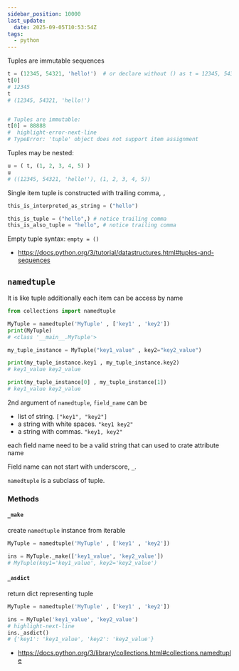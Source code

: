 ```yaml
---
sidebar_position: 10000
last_update:
  date: 2025-09-05T10:53:54Z
tags:
  - python
---
```



Tuples are <Color color="var(--primary-font-color)"> immutable </Color> sequences

```python title= showLineNumbers
t = (12345, 54321, 'hello!')  # or declare without () as t = 12345, 54321, 'hello!'
t[0]
# 12345
t
# (12345, 54321, 'hello!')


# Tuples are immutable:
t[0] = 88888
#  highlight-error-next-line
# TypeError: 'tuple' object does not support item assignment
```

Tuples may be nested:
```python title= showLineNumbers
u = ( t, (1, 2, 3, 4, 5) )
u
# ((12345, 54321, 'hello!'), (1, 2, 3, 4, 5))
```

<Admonition type="caution" title="caution"> 

Single item tuple is constructed with trailing comma, `,`

```python title= showLineNumbers
this_is_interpreted_as_string = ("hello")

this_is_tuple = ("hello",) # notice trailing comma
this_is_also_tuple = "hello", # notice trailing comma
```

</Admonition>

<Admonition type="info" title="info"> 

Empty tuple syntax: `empty = ()`

</Admonition>

<Admonition type="info" title="sources"> 

- https://docs.python.org/3/tutorial/datastructures.html#tuples-and-sequences

</Admonition>

## `namedtuple`

It is like tuple additionally each item can be access by name

```python title= showLineNumbers
from collections import namedtuple

MyTuple = namedtuple('MyTuple' , ['key1' , 'key2'])
print(MyTuple)
# <class '__main__.MyTuple'>

my_tuple_instance = MyTuple("key1_value" , key2="key2_value")

print(my_tuple_instance.key1 , my_tuple_instance.key2)
# key1_value key2_value

print(my_tuple_instance[0] , my_tuple_instance[1])
# key1_value key2_value
```

2nd argument of `namedtuple`, `field_name` can be
- list of string. `["key1", "key2"]`
- a string with white spaces. `"key1 key2"`
- a string with commas. `"key1, key2"`

each field name need to be a valid string that can used to crate attribute name

<Admonition type="note" title="note"> 

Field name can not start with underscore, `_`. 

</Admonition>

<Admonition type="info" title="info"> 

`namedtuple` is a subclass of tuple.

</Admonition>

### Methods

#### `_make`

create `namedtuple` instance from iterable

```python title= showLineNumbers
MyTuple = namedtuple('MyTuple' , ['key1' , 'key2'])

ins = MyTuple._make(['key1_value', 'key2_value'])
# MyTuple(key1='key1_value', key2='key2_value')
```

#### `_asdict`

return dict representing tuple

```python title= showLineNumbers
MyTuple = namedtuple('MyTuple' , ['key1' , 'key2'])

ins = MyTuple('key1_value', 'key2_value')
# highlight-next-line
ins._asdict()
# {'key1': 'key1_value', 'key2': 'key2_value'}
```

<Admonition type="info" title="sources"> 

- https://docs.python.org/3/library/collections.html#collections.namedtuple

</Admonition>
